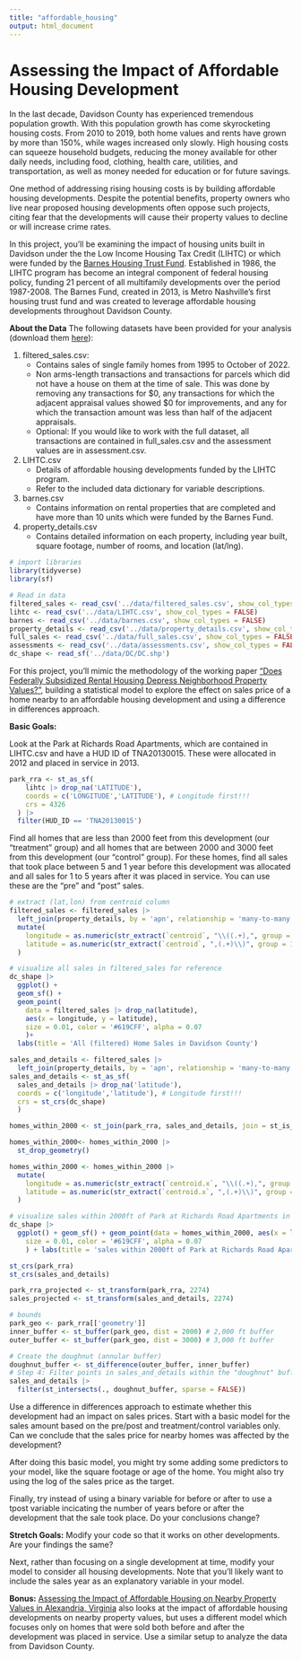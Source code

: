 ```yaml
---
title: "affordable_housing"
output: html_document
---
```


# Assessing the Impact of Affordable Housing Development

In the last decade, Davidson County has experienced tremendous population growth. With this population growth has come skyrocketing housing costs. From 2010 to 2019, both home values and rents have grown by more than 150%, while wages increased only slowly. High housing costs can squeeze household budgets, reducing the money available for other daily needs, including food, clothing, health care, utilities, and transportation, as well as money needed for education or for future savings.

One method of addressing rising housing costs is by building affordable housing developments. Despite the potential benefits, property owners who live near proposed housing developments often oppose such projects, citing fear that the developments will cause their property values to decline or will increase crime rates.

In this project, you'll be examining the impact of housing units built in Davidson under the the Low Income Housing Tax Credit (LIHTC) or which were funded by the [Barnes Housing Trust Fund](https://www.nashville.gov/departments/mayor/housing/barnes-fund). Established in 1986, the LIHTC program has become an integral component of federal housing policy, funding 21 percent of all multifamily developments over the period 1987-2008. The Barnes Fund, created in 2013, is Metro Nashville's first housing trust fund and was created to leverage affordable housing developments throughout Davidson County.

**About the Data** The following datasets have been provided for your analysis (download them [here](https://drive.google.com/drive/folders/1zWaLMIVQQuZXp4HHvtdeGpOZ5QYeWGPT?usp=share_link)):

1.  filtered_sales.csv:
    -   Contains sales of single family homes from 1995 to October of 2022.
    -   Non arms-length transactions and transactions for parcels which did not have a house on them at the time of sale. This was done by removing any transactions for \$0, any transactions for which the adjacent appraisal values showed \$0 for improvements, and any for which the transaction amount was less than half of the adjacent appraisals.
    -   Optional: If you would like to work with the full dataset, all transactions are contained in full_sales.csv and the assessment values are in assessment.csv.
2.  LIHTC.csv
    -   Details of affordable housing developments funded by the LIHTC program.
    -   Refer to the included data dictionary for variable descriptions.
3.  barnes.csv
    -   Contains information on rental properties that are completed and have more than 10 units which were funded by the Barnes Fund.
4.  property_details.csv
    -   Contains detailed information on each property, including year built, square footage, number of rooms, and location (lat/lng).

```r
# import libraries
library(tidyverse)
library(sf)

```

```r
# Read in data
filtered_sales <- read_csv('../data/filtered_sales.csv', show_col_types = FALSE)
lihtc <- read_csv('../data/LIHTC.csv', show_col_types = FALSE)
barnes <- read_csv('../data/barnes.csv', show_col_types = FALSE)
property_details <- read_csv('../data/property_details.csv', show_col_types = FALSE)
full_sales <- read_csv('../data/full_sales.csv', show_col_types = FALSE)
assessments <- read_csv('../data/assessments.csv', show_col_types = FALSE)
dc_shape <- read_sf('../data/DC/DC.shp')
```

For this project, you'll mimic the methodology of the working paper ["Does Federally Subsidized Rental Housing Depress Neighborhood Property Values?"](https://furmancenter.org/research/publication/does-federally-subsidized-rental-housing-depress-neighborhood-property), building a statistical model to explore the effect on sales price of a home nearby to an affordable housing development and using a difference in differences approach.

**Basic Goals:**

Look at the Park at Richards Road Apartments, which are contained in LIHTC.csv and have a HUD ID of TNA20130015. These were allocated in 2012 and placed in service in 2013.

```r
park_rra <- st_as_sf(
    lihtc |> drop_na('LATITUDE'),
    coords = c('LONGITUDE','LATITUDE'), # Longitude first!!!
    crs = 4326
  ) |> 
  filter(HUD_ID == 'TNA20130015')
```

Find all homes that are less than 2000 feet from this development (our "treatment" group) and all homes that are between 2000 and 3000 feet from this development (our "control" group). For these homes, find all sales that took place between 5 and 1 year before this development was allocated and all sales for 1 to 5 years after it was placed in service. You can use these are the "pre" and "post" sales.

```r
# extract (lat,lon) from centroid column
filtered_sales <- filtered_sales |> 
  left_join(property_details, by = 'apn', relationship = 'many-to-many') |> 
  mutate(
    longitude = as.numeric(str_extract(`centroid`, "\\((.+),", group = 1)),
    latitude = as.numeric(str_extract(`centroid`, ",(.+)\\)", group = 1))
  )
```

```r
# visualize all sales in filtered_sales for reference
dc_shape |>
  ggplot() +
  geom_sf() +
  geom_point(
    data = filtered_sales |> drop_na(latitude),
    aes(x = longitude, y = latitude),
    size = 0.01, color = '#619CFF', alpha = 0.07
    )+
  labs(title = 'All (filtered) Home Sales in Davidson County')
```

```r
sales_and_details <- filtered_sales |> 
  left_join(property_details, by = 'apn', relationship = 'many-to-many') 
sales_and_details <- st_as_sf(
  sales_and_details |> drop_na('latitude'),
  coords = c('longitude','latitude'), # Longitude first!!!
  crs = st_crs(dc_shape)
  )
```

```r
homes_within_2000 <- st_join(park_rra, sales_and_details, join = st_is_within_distance, dist = 2000)
```

```r
homes_within_2000<- homes_within_2000 |>
  st_drop_geometry()

homes_within_2000 <- homes_within_2000 |>
  mutate(
    longitude = as.numeric(str_extract(`centroid.x`, "\\((.+),", group = 1)),
    latitude = as.numeric(str_extract(`centroid.x`, ",(.+)\\)", group = 1))
  )
```

```r
# visualize sales within 2000ft of Park at Richards Road Apartments in homes_within_2000 for reference
dc_shape |>
  ggplot() + geom_sf() + geom_point(data = homes_within_2000, aes(x = longitude, y = latitude),
    size = 0.01, color = '#619CFF', alpha = 0.07
    ) + labs(title = 'sales within 2000ft of Park at Richards Road Apartments')
```

```r
st_crs(park_rra)
st_crs(sales_and_details)
```

```r
park_rra_projected <- st_transform(park_rra, 2274)
sales_projected <- st_transform(sales_and_details, 2274)

# bounds
park_geo <- park_rra[['geometry']]
inner_buffer <- st_buffer(park_geo, dist = 2000) # 2,000 ft buffer
outer_buffer <- st_buffer(park_geo, dist = 3000) # 3,000 ft buffer

# Create the doughnut (annular buffer)
doughnut_buffer <- st_difference(outer_buffer, inner_buffer)
# Step 4: Filter points in sales_and_details within the "doughnut" buffer
sales_and_details |> 
  filter(st_intersects(., doughnut_buffer, sparse = FALSE))
```

Use a difference in differences approach to estimate whether this development had an impact on sales prices. Start with a basic model for the sales amount based on the pre/post and treatment/control variables only. Can we conclude that the sales price for nearby homes was affected by the development?

After doing this basic model, you might try some adding some predictors to your model, like the square footage or age of the home. You might also try using the log of the sales price as the target.

Finally, try instead of using a binary variable for before or after to use a tpost variable incicating the number of years before or after the development that the sale took place. Do your conclusions change?

**Stretch Goals:** Modify your code so that it works on other developments. Are your findings the same?

Next, rather than focusing on a single development at time, modify your model to consider all housing developments. Note that you'll likely want to include the sales year as an explanatory variable in your model.

**Bonus:** [Assessing the Impact of Affordable Housing on Nearby Property Values in Alexandria, Virginia](https://www.urban.org/research/publication/assessing-impact-affordable-housing-nearby-property-values-alexandria-virginia) also looks at the impact of affordable housing developments on nearby property values, but uses a different model which focuses only on homes that were sold both before and after the development was placed in service. Use a similar setup to analyze the data from Davidson County.
